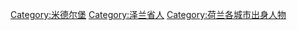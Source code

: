 [[Category:米德尔堡|Category:米德尔堡]]
[[Category:泽兰省人|Category:泽兰省人]]
[[Category:荷兰各城市出身人物|Category:荷兰各城市出身人物]]